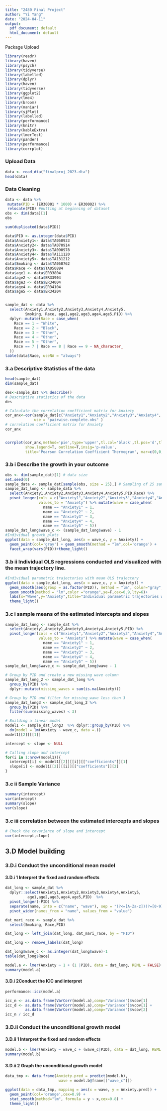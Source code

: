 ```yaml
---
title: "2480 Final Project"
author: "Yi Yang"
date: "2024-04-11"
output:
  pdf_document: default
  html_document: default
---
```

Package Upload
```r
library(readr)
library(haven)
library(psych)
library(tidyverse)
library(labelled)
library(dplyr)
library(haven)
library(tidyverse)
library(ggplot2)
library(lme4)
library(broom)
library(naniar)
library(sjPlot)
library(labelled)
library(performance)
library(knitr)
library(kableExtra)
library(lmerTest)
library(pander)
library(performance)
library(corrplot)
```
### Upload Data
```r
data <- read_dta("finalproj_2023.dta")
head(data)
```
### Data Cleaning
```r
data <- data %>%
 mutate(PID = (ER30001 * 1000) + ER30002) %>%
 relocate(PID) #putting at beginning of dataset
obs <- dim(data)[1]
obs

sum(duplicated(data$PID))

```

```r
data$PID <- as.integer(data$PID)
data$Anxiety1<- data$TA050933
data$Anxiety2<- data$TA070914
data$Anxiety3<- data$TA090978
data$Anxiety4<- data$TA111120
data$Anxiety5<- data$TA131212
data$Smoking <- data$TA050762
data$Race <- data$TA050884
data$age1 <- data$ER33804
data$age2 <- data$ER33904
data$age3 <- data$ER34004
data$age4 <- data$ER34104
data$age5 <- data$ER34204


sample_dat <- data %>%
  select(Anxiety1,Anxiety2,Anxiety3,Anxiety4,Anxiety5,
         Smoking, Race, age1,age2,age3,age4,age5,PID) %>%
  dplyr::mutate(Race = case_when(
    Race == 1 ~ "White",
    Race == 2 ~ "Black",
    Race == 3 ~ "Other",
    Race == 4 ~ "Other",
    Race == 5 ~ "Other", 
    Race == 7 | Race == 8 | Race == 9 ~ NA_character_
  )) 
table(data$Race, useNA = "always")
```


### 3.a Descriptive Statistics of the data
```r
head(sample_dat)
dim(sample_dat)

des<-sample_dat %>% describe()
# Descriptive statistics of the data
des

# Calculate the correlation coefficient matrix for Anxiety
cor_anx<-cor(sample_dat[c("Anxiety1","Anxiety2","Anxiety3","Anxiety4", "Anxiety5")], 
             use = "pairwise.complete.obs" )
# correlation coefficient matrix for Anxiety
cor_anx


corrplot(cor_anx,method='pie',type='upper',tl.col='black',tl.pos='d',tl.cex=0.7,
         show.legend=T, outline=T,insig='p-value',
         title='Pearson Correlation Coefficient Thermogram', mar=c(0,0,1,0))

```

### 3.b i Describe the growth in your outcome
```r
obs <- dim(sample_dat)[1] # data size
set.seed(0)
sample_data <- sample_dat[sample(obs, size = 25),] # Sampling of 25 samples
sample_dat_long <- sample_data %>%
  select(Anxiety1,Anxiety2,Anxiety3,Anxiety4,Anxiety5,PID,Race) %>%
  pivot_longer(cols = c("Anxiety1","Anxiety2","Anxiety3","Anxiety4","Anxiety5"), 
               values_to = "Anxiety") %>% mutate(wave = case_when( 
                 name == "Anxiety1" ~ 1, 
                 name == "Anxiety2" ~ 2, 
                 name == "Anxiety3" ~ 3, 
                 name == "Anxiety4" ~ 4, 
                 name == "Anxiety5" ~ 5))
sample_dat_long$wave_c <- (sample_dat_long$wave) - 1
#Individual growth plots
ggplot(data = sample_dat_long, aes(x = wave_c, y = Anxiety)) + 
  geom_point(col='gray') + geom_smooth(method = "lm",col='orange') + 
  facet_wrap(vars(PID))+theme_light() 
```
### 3.b ii Individual OLS regressions conducted and visualized with the mean trajectory line.
```r
#Individual parametric trajectories with mean OLS trajectory
ggplot(data = sample_dat_long, aes(x = wave_c, y = Anxiety)) + 
  geom_smooth(aes(group = as.factor(PID)), method = "lm", color="gray",cex=0.8,se=F) + 
  geom_smooth(method = "lm",color ="orange",se=F,cex=0.9,lty=6)+ 
  labs(x="Wave",y="Anxiety",title="Individual parametric trajectories with mean OLS trajectory")+ 
  theme_light()
```


### 3.c i sample means of the estimated intercepts and slopes
```r
sample_dat_long <- sample_dat %>%
  select(Anxiety1,Anxiety2,Anxiety3,Anxiety4,Anxiety5,PID) %>% 
  pivot_longer(cols = c("Anxiety1","Anxiety2","Anxiety3","Anxiety4","Anxiety5"), 
               values_to = "Anxiety") %>% mutate(wave = case_when( 
                 name == "Anxiety1" ~ 1,
                 name == "Anxiety2" ~ 2,
                 name == "Anxiety3" ~ 3,
                 name == "Anxiety4" ~ 4,
                 name == "Anxiety5" ~ 5))
sample_dat_long$wave_c <- sample_dat_long$wave - 1

# Group by PID and create a new missing wave column
sample_dat_long_2 <- sample_dat_long %>%
  group_by(PID) %>%
  dplyr::mutate(missing_waves = sum(is.na(Anxiety)))

# Group by PID and filter for missing_wave less than 3
sample_dat_long3 <- sample_dat_long_2 %>%
  group_by(PID) %>%
  filter(sum(missing_waves) < 3)

# Building a linear model
model1 <- sample_dat_long3  %>% dplyr::group_by(PID) %>% 
  do(model = lm(Anxiety ~ wave_c, data =.))
model1[[2]][[1]]

intercept <- slope <- NULL

# Calling slope and intercept
for(i in 1:nrow(model1)){
  intercept[i] <- model1[[2]][[i]][["coefficients"]][1]
  slope[i] <- model1[[2]][[i]][["coefficients"]][2]
}
```
### 3.c ii Sample Variance
```r
summary(intercept)
var(intercept)
summary(slope)
var(slope)
```
### 3.c iii correlation between the estimated intercepts and slopes
```r
# Check the covariance of slope and intercept
cor(intercept,slope)
```

## 3.D Model building

### 3.D.i Conduct the unconditional mean model

#### 3.D.i 1 Interpret the fixed and random effects
```r
dat_long <- sample_dat %>%
  dplyr::select(Anxiety1,Anxiety2,Anxiety3,Anxiety4,Anxiety5,
          age1,age2,age3,age4,age5,PID)  %>% 
  pivot_longer(-PID) %>% 
  separate(name, into = c("name", "wave"), sep = "(?<=[A-Za-z])(?=[0-9])") %>% 
  pivot_wider(names_from = "name", values_from = "value")

dat_mari_race <- sample_dat %>% 
  select(Smoking, Race,PID)

dat_long <- left_join(dat_long, dat_mari_race, by = "PID")

dat_long <- remove_labels(dat_long)

dat_long$wave_c <- as.integer(dat_long$wave)-1
table(dat_long$Race)

model.a <- lmer(Anxiety ~ 1 + (1 |PID), data = dat_long, REML = FALSE)
summary(model.a)
```

#### 3.D.i 2Conduct the ICC and interpret

```r
performance::icc(model.a)

icc_n <- as.data.frame(VarCorr(model.a),comp="Variance")$vcov[1]
icc_d <- as.data.frame(VarCorr(model.a),comp="Variance")$vcov[1] + 
         as.data.frame(VarCorr(model.a),comp="Variance")$vcov[2]
icc_n / icc_d
```

### 3.D.ii Conduct the unconditional growth model

#### 3.D.ii 1 Interpret the fixed and random effects

```r
model.b <- lmer(Anxiety ~ wave_c + (wave_c|PID), data = dat_long, REML = FALSE)
summary(model.b)
```

#### 3.D.ii 2 Graph the unconditional growth model
```r
data_tmp <- data.frame(Anxiety.pred = predict(model.b),
                        wave = model.b@frame[["wave_c"]])

ggplot(data = data_tmp, mapping = aes(x = wave, y = Anxiety.pred)) +
  geom_point(col='orange',cex=0.9) +
  stat_smooth(method="lm", formula = y ~ x,cex=0.8) +
  theme_light()
```
